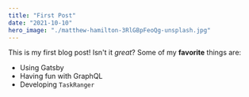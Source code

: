 ```yaml
---
title: "First Post"
date: "2021-10-10"
hero_image: "./matthew-hamilton-3RlGBpFeoQg-unsplash.jpg"
---
```

This is my first blog post! Isn't it *great*?
Some of my **favorite** things are:
* Using Gatsby
* Having fun with GraphQL
* Developing `TaskRanger`